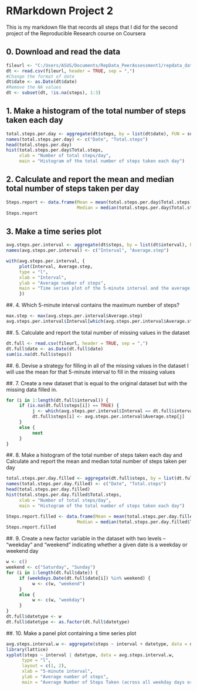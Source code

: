 **RMarkdown Project 2**
============================================

This is my markdown file that records all steps that I did for the second project of the Reproducible Research course on Coursera 

## 0. Download and read the data
```r
fileurl <- "C:/Users/ASUS/Documents/RepData_PeerAssessment1/repdata_data_activity/activity.csv"
dt <- read.csv(fileurl, header = TRUE, sep = ",")
#Change the format of date
dt$date <- as.Date(dt$date)
#Remove the NA values
dt <- subset(dt, !is.na(steps), 1:3)
```

## 1. Make a histogram of the total number of steps taken each day
```r
total.steps.per.day <- aggregate(dt$steps, by = list(dt$date), FUN = sum)
names(total.steps.per.day) <- c("Date", "Total.steps")
head(total.steps.per.day)
hist(total.steps.per.day$Total.steps, 
     xlab = "Number of total steps/day",
     main = "Histogram of the total number of steps taken each day")
```

## 2. Calculate and report the mean and median total number of steps taken per day
```r
Steps.report <- data.frame(Mean = mean(total.steps.per.day$Total.steps), 
                           Median = median(total.steps.per.day$Total.steps))
Steps.report
```

## 3. Make a time series plot
```r
avg.steps.per.interval <- aggregate(dt$steps, by = list(dt$interval), FUN = mean)
names(avg.steps.per.interval) <- c("Interval", "Average.step")

with(avg.steps.per.interval, {
     plot(Interval, Average.step, 
     type = "l",
     xlab = "Interval",
     ylab = "Average number of steps",
     main = "Time series plot of the 5-minute interval and the average number of steps taken")
     })
```


##. 4. Which 5-minute interval contains the maximum number of steps?
```r
max.step <- max(avg.steps.per.interval$Average.step)
avg.steps.per.interval$Interval[which(avg.steps.per.interval$Average.step == max.step)]
```

##. 5. Calculate and report the total number of missing values in the dataset
``` r
dt.full <- read.csv(fileurl, header = TRUE, sep = ",")
dt.full$date <- as.Date(dt.full$date)
sum(is.na(dt.full$steps))
```

##. 6. Devise a strategy for filling in all of the missing values in the dataset
I will use the mean for that 5-minute interval to fill in the missing values

##. 7. Create a new dataset that is equal to the original dataset but with the missing data filled in.
```r
for (i in 1:length(dt.full$interval)) {
     if (is.na(dt.full$steps[i]) == TRUE) {
          j <- which(avg.steps.per.interval$Interval == dt.full$interval[i])
          dt.full$steps[i] <- avg.steps.per.interval$Average.step[j]
     }
     else {
          next
     }
}
```

##. 8. Make a histogram of the total number of steps taken each day and Calculate and report the mean and median total number of steps taken per day
```r
total.steps.per.day.filled <- aggregate(dt.full$steps, by = list(dt.full$date), FUN = sum)
names(total.steps.per.day.filled) <- c("Date", "Total.steps")
head(total.steps.per.day.filled)
hist(total.steps.per.day.filled$Total.steps, 
     xlab = "Number of total steps/day",
     main = "Histogram of the total number of steps taken each day")

Steps.report.filled <- data.frame(Mean = mean(total.steps.per.day.filled$Total.steps), 
                           Median = median(total.steps.per.day.filled$Total.steps))
Steps.report.filled  
```

##. 9. Create a new factor variable in the dataset with two levels – “weekday” and “weekend” indicating whether a given date is a weekday or weekend day
```r
w <- c()
weekend <- c("Saturday", "Sunday")
for (i in 1:length(dt.full$date)) {
     if (weekdays.Date(dt.full$date[i]) %in% weekend) {
          w <- c(w, "weekend")
     }
     else {
          w <- c(w, "weekday")
     }
}
dt.full$datetype <- w
dt.full$datetype <- as.factor(dt.full$datetype)
```

##. 10. Make a panel plot containing a time series plot 
```r
avg.steps.interval.w <- aggregate(steps ~ interval + datetype, data = dt.full, mean)
library(lattice)
xyplot(steps ~ interval | datetype, data = avg.steps.interval.w, 
      type = "l", 
      layout = c(1, 2),
      xlab = "5-minute interval", 
      ylab = "Average number of steps",
      main = "Average Number of Steps Taken (across all weekday days or weekend days)")
```

